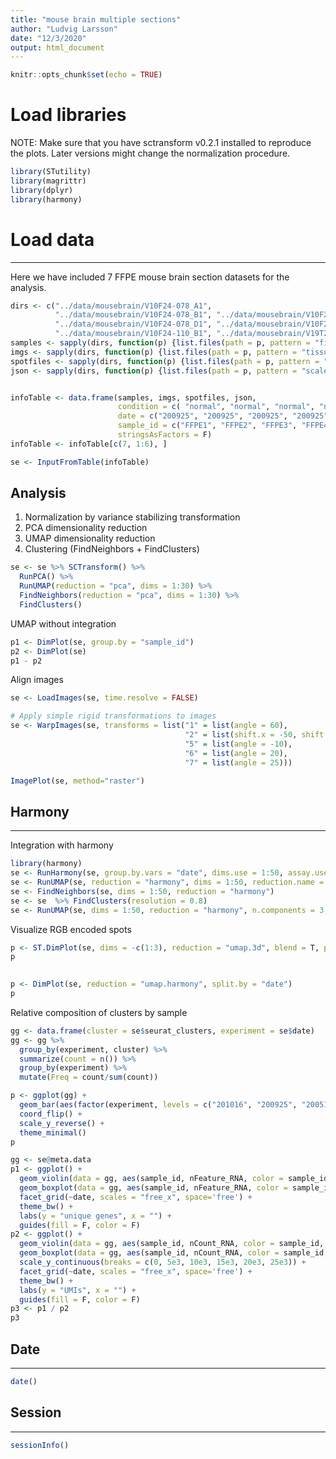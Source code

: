 ```yaml
---
title: "mouse brain multiple sections"
author: "Ludvig Larsson"
date: "12/3/2020"
output: html_document
---
```


```r
knitr::opts_chunk$set(echo = TRUE)
```

# Load libraries

NOTE: Make sure that you have sctransform v0.2.1 installed to reproduce the plots. Later versions might change the normalization procedure.

```r

library(STutility)
library(magrittr)
library(dplyr)
library(harmony)

```

# Load data
***

Here we have included 7 FFPE mouse brain section datasets for the analysis.

```r

dirs <- c("../data/mousebrain/V10F24-078_A1",
          "../data/mousebrain/V10F24-078_B1", "../data/mousebrain/V10F24-078_C1",
          "../data/mousebrain/V10F24-078_D1", "../data/mousebrain/V10F24-110_A1",
          "../data/mousebrain/V10F24-110_B1", "../data/mousebrain/V19T26-039_A1")
samples <- sapply(dirs, function(p) {list.files(path = p, pattern = "filtered", recursive = T, full.names = T)})
imgs <- sapply(dirs, function(p) {list.files(path = p, pattern = "tissue_hires_image.png", recursive = T, full.names = T)})
spotfiles <- sapply(dirs, function(p) {list.files(path = p, pattern = "tissue_positions_list.csv", recursive = T, full.names = T)})
json <- sapply(dirs, function(p) {list.files(path = p, pattern = "scalefactors_json.json", recursive = T, full.names = T)})


infoTable <- data.frame(samples, imgs, spotfiles, json, 
                        condition = c( "normal", "normal", "normal", "normal",  "RU", "RU", "normal"),
                        date = c("200925", "200925", "200925", "200925", "201016", "201016", "200513"), 
                        sample_id = c("FFPE1", "FFPE2", "FFPE3", "FFPE4", "FFPE5", "FFPE6", "FFPE7"), 
                        stringsAsFactors = F)
infoTable <- infoTable[c(7, 1:6), ]

se <- InputFromTable(infoTable)

```

## Analysis

  1. Normalization by variance stabilizing transformation
  2. PCA dimensionality reduction
  3. UMAP dimensionality reduction
  4. Clustering (FindNeighbors + FindClusters)

```r

se <- se %>% SCTransform() %>%
  RunPCA() %>%
  RunUMAP(reduction = "pca", dims = 1:30) %>%
  FindNeighbors(reduction = "pca", dims = 1:30) %>%
  FindClusters()

```

UMAP without integration

```r

p1 <- DimPlot(se, group.by = "sample_id")
p2 <- DimPlot(se)
p1 - p2

```


Align images 

```r
se <- LoadImages(se, time.resolve = FALSE)

# Apply simple rigid transformations to images
se <- WarpImages(se, transforms = list("1" = list(angle = 60), 
                                       "2" = list(shift.x = -50, shift.y = 50), 
                                       "5" = list(angle = -10), 
                                       "6" = list(angle = 20), 
                                       "7" = list(angle = 25)))
```

```r

ImagePlot(se, method="raster")

```


## Harmony
***

Integration with harmony

```r

library(harmony)
se <- RunHarmony(se, group.by.vars = "date", dims.use = 1:50, assay.use = "SCT")
se <- RunUMAP(se, reduction = "harmony", dims = 1:50, reduction.name = "umap.harmony")
se <- FindNeighbors(se, dims = 1:50, reduction = "harmony")
se <- se  %>% FindClusters(resolution = 0.8)
se <- RunUMAP(se, dims = 1:50, reduction = "harmony", n.components = 3, reduction.name = "umap.3d")

```

Visualize RGB encoded spots

```r

p <- ST.DimPlot(se, dims = -c(1:3), reduction = "umap.3d", blend = T, pt.size = 1.2, show.sb = F, ncol = 7, custom.theme = theme(plot.margin = margin(0,0,0,0, "cm"), strip.text = element_blank()))
p
  
```

```r

p <- DimPlot(se, reduction = "umap.harmony", split.by = "date")
p

```

Relative composition of clusters by sample

```r

gg <- data.frame(cluster = se$seurat_clusters, experiment = se$date)
gg <- gg %>%
  group_by(experiment, cluster) %>%
  summarize(count = n()) %>%
  group_by(experiment) %>%
  mutate(Freq = count/sum(count))

p <- ggplot(gg) +
  geom_bar(aes(factor(experiment, levels = c("201016", "200925", "200513")), Freq, fill = cluster), stat = "identity", color = "black") +
  coord_flip() +
  scale_y_reverse() +
  theme_minimal()
p

```

```r

gg <- se@meta.data
p1 <- ggplot() +
  geom_violin(data = gg, aes(sample_id, nFeature_RNA, color = sample_id, fill = sample_id), alpha = 0.6) +
  geom_boxplot(data = gg, aes(sample_id, nFeature_RNA, color = sample_id, fill = sample_id), alpha = 1, color = "black", width = 0.3) +
  facet_grid(~date, scales = "free_x", space='free') +
  theme_bw() +
  labs(y = "unique genes", x = "") +
  guides(fill = F, color = F)
p2 <- ggplot() +
  geom_violin(data = gg, aes(sample_id, nCount_RNA, color = sample_id, fill = sample_id), alpha = 0.6) +
  geom_boxplot(data = gg, aes(sample_id, nCount_RNA, color = sample_id, fill = sample_id), alpha = 1, color = "black", width = 0.3) +
  scale_y_continuous(breaks = c(0, 5e3, 10e3, 15e3, 20e3, 25e3)) +
  facet_grid(~date, scales = "free_x", space='free') +
  theme_bw() +
  labs(y = "UMIs", x = "") +
  guides(fill = F, color = F)
p3 <- p1 / p2
p3

```

## Date
***

```r

date()

```

## Session
***

```r

sessionInfo()

```



